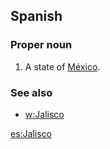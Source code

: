 ==Spanish==

===Proper noun===
{{es-proper noun}}

# A state of [[México]].

===See also===
* [[w:Jalisco]]

[[es:Jalisco]]